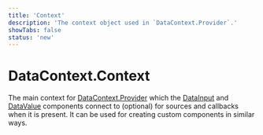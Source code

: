 ```yaml
---
title: 'Context'
description: 'The context object used in `DataContext.Provider`.'
showTabs: false
status: 'new'
---
```


# DataContext.Context

The main context for [DataContext.Provider](/uilib/extensions/deposit/DataContext/Provider) which the [DataInput](/uilib/extensions/deposit/DataInput/) and [DataValue](/uilib/extensions/deposit/DataValue/) components connect to (optional) for sources and callbacks when it is present. It can be used for creating custom components in similar ways.
